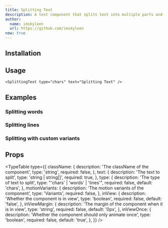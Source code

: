 ```yaml
---
title: Splitting Text
description: A text component that splits text into multiple parts and animates them.
author:
  name: imskyleen
  url: https://github.com/imskyleen
new: true
---
```


<ComponentPreview name="splitting-text-demo" />

## Installation

<ComponentInstallation name="splitting-text" />

## Usage

```tsx
<SplittingText type="chars" text="Splitting Text" />
```

## Examples

### Splitting words

<ComponentPreview name="splitting-words-demo" />

### Splitting lines

<ComponentPreview name="splitting-lines-demo" />

### Splitting with custom variants

<ComponentPreview name="splitting-with-custom-variants-demo" />

## Props

<TypeTable
  type={{
    className: {
      description: 'The className of the component',
      type: 'string',
      required: false,
    },
    text: {
      description: 'The text to split',
      type: 'string | string[]',
      required: true,
    },
    type: {
      description: 'The type of text to split',
      type: "'chars' | 'words' | 'lines'",
      required: false,
      default: 'chars',
    },
    motionVariants: {
      description: 'The motion variants of the component',
      type: 'Variants',
      required: false,
    },
    inView: {
      description: 'Whether the component is in view',
      type: 'boolean',
      required: false,
      default: 'false',
    },
    inViewMargin: {
      description: 'The margin of the component when it is in view',
      type: 'string',
      required: false,
      default: '0px',
    },
    inViewOnce: {
      description: 'Whether the component should only animate once',
      type: 'boolean',
      required: false,
      default: 'true',
    },
  }}
/>
